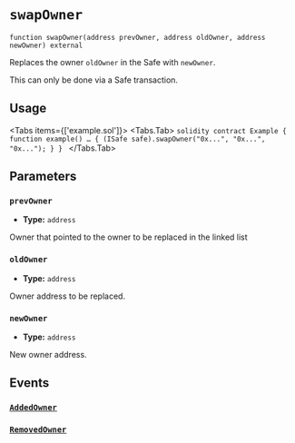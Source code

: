 
# `swapOwner`

```solidity
function swapOwner(address prevOwner, address oldOwner, address newOwner) external

```

Replaces the owner `oldOwner` in the Safe with `newOwner`.

<Callout type="warning">
This can only be done via a Safe transaction.
</Callout>

## Usage

<Tabs items={['example.sol']}>
  <Tabs.Tab>
    ```solidity
    contract Example {
        function example() … {
            (ISafe safe).swapOwner("0x...", "0x...", "0x...");
        }
    }
    ```
  </Tabs.Tab>
</Tabs>

## Parameters
### `prevOwner`
- **Type:** `address`

Owner that pointed to the owner to be replaced in the linked list

### `oldOwner`
- **Type:** `address`

Owner address to be replaced.

### `newOwner`
- **Type:** `address`

New owner address.

## Events

### [`AddedOwner`](./addedOwner#addedowner.md)
### [`RemovedOwner`](./removedOwner#removedowner.md)
